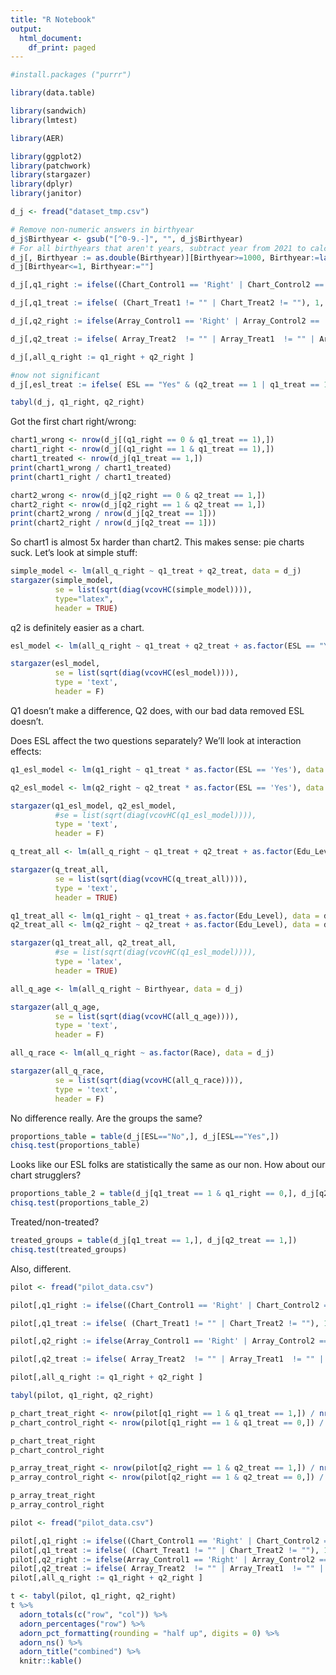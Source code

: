 ```yaml
---
title: "R Notebook"
output:
  html_document:
    df_print: paged
---
```


```r
#install.packages ("purrr")
```


```r
library(data.table)

library(sandwich)
library(lmtest)

library(AER) 

library(ggplot2) 
library(patchwork)
library(stargazer)
library(dplyr)
library(janitor)
```

```r
d_j <- fread("dataset_tmp.csv")

# Remove non-numeric answers in birthyear
d_j$Birthyear <- gsub("[^0-9.-]", "", d_j$Birthyear)
# For all birthyears that aren't years, subtract year from 2021 to calculate age
d_j[, Birthyear := as.double(Birthyear)][Birthyear>=1000, Birthyear:=lapply(Birthyear, function(x){2021-x})]
d_j[Birthyear<=1, Birthyear:=""]

```


```r

d_j[,q1_right := ifelse((Chart_Control1 == 'Right' | Chart_Control2 == 'Right' | Chart_Treat1 == 'Right' | Chart_Treat2 == 'Right'), 1, 0) ]

d_j[,q1_treat := ifelse( (Chart_Treat1 != "" | Chart_Treat2 != ""), 1, 0) ]

```



```r
d_j[,q2_right := ifelse(Array_Control1 == 'Right' | Array_Control2 == 'Right' | Array_Control3 == 'Right' | Array_Treat1 == 'Right' | Array_Treat2 == 'Right' | Array_Treat3 == 'Right', 1, 0) ]

d_j[,q2_treat := ifelse( Array_Treat2  != "" | Array_Treat1  != "" | Array_Treat3 != "", 1, 0) ]

d_j[,all_q_right := q1_right + q2_right ]

#now not significant
d_j[,esl_treat := ifelse( ESL == "Yes" & (q2_treat == 1 | q1_treat == 1), 1, 0) ]

tabyl(d_j, q1_right, q2_right)
```


Got the first chart right/wrong:

```r
chart1_wrong <- nrow(d_j[(q1_right == 0 & q1_treat == 1),]) 
chart1_right <- nrow(d_j[(q1_right == 1 & q1_treat == 1),]) 
chart1_treated <- nrow(d_j[q1_treat == 1,])
print(chart1_wrong / chart1_treated)
print(chart1_right / chart1_treated)
```

```r
chart2_wrong <- nrow(d_j[q2_right == 0 & q2_treat == 1,])
chart2_right <- nrow(d_j[q2_right == 1 & q2_treat == 1,])
print(chart2_wrong / nrow(d_j[q2_treat == 1]))
print(chart2_right / nrow(d_j[q2_treat == 1]))
```

So chart1 is almost 5x harder than chart2. This makes sense: pie charts suck. Let's look at simple stuff:


```r
simple_model <- lm(all_q_right ~ q1_treat + q2_treat, data = d_j)
stargazer(simple_model,
          se = list(sqrt(diag(vcovHC(simple_model)))),
          type="latex",
          header = TRUE)
```

q2 is definitely easier as a chart.

```r
esl_model <- lm(all_q_right ~ q1_treat + q2_treat + as.factor(ESL == "Yes"), data = d_j)

stargazer(esl_model,
          se = list(sqrt(diag(vcovHC(esl_model)))),
          type = 'text',
          header = F)
```

Q1 doesn't make a difference, Q2 does, with our bad data removed ESL doesn't. 

Does ESL affect the two questions separately? We'll look at interaction effects:

```r
q1_esl_model <- lm(q1_right ~ q1_treat * as.factor(ESL == 'Yes'), data = d_j)

q2_esl_model <- lm(q2_right ~ q2_treat * as.factor(ESL == 'Yes'), data = d_j)

stargazer(q1_esl_model, q2_esl_model,
          #se = list(sqrt(diag(vcovHC(q1_esl_model)))),
          type = 'text',
          header = F)
```


```r
q_treat_all <- lm(all_q_right ~ q1_treat + q2_treat + as.factor(Edu_Level), data = d_j)

stargazer(q_treat_all,
          se = list(sqrt(diag(vcovHC(q_treat_all)))),
          type = 'text',
          header = TRUE)

```

```r
q1_treat_all <- lm(q1_right ~ q1_treat + as.factor(Edu_Level), data = d_j)
q2_treat_all <- lm(q2_right ~ q2_treat + as.factor(Edu_Level), data = d_j)

stargazer(q1_treat_all, q2_treat_all,
          #se = list(sqrt(diag(vcovHC(q1_esl_model)))),
          type = 'latex',
          header = TRUE)
```


```r
all_q_age <- lm(all_q_right ~ Birthyear, data = d_j)

stargazer(all_q_age,
          se = list(sqrt(diag(vcovHC(all_q_age)))),
          type = 'text',
          header = F)
```


```r
all_q_race <- lm(all_q_right ~ as.factor(Race), data = d_j)

stargazer(all_q_race,
          se = list(sqrt(diag(vcovHC(all_q_race)))),
          type = 'text',
          header = F)
```

No difference really. Are the groups the same?
 
```r
proportions_table = table(d_j[ESL=="No",], d_j[ESL=="Yes",])
chisq.test(proportions_table)
```
 
Looks like our ESL folks are statistically the same as our non. How about our chart strugglers?

```r
proportions_table_2 = table(d_j[q1_treat == 1 & q1_right == 0,], d_j[q2_treat == 1 & q2_right == 0,])
chisq.test(proportions_table_2)
```

Treated/non-treated?

```r
treated_groups = table(d_j[q1_treat == 1,], d_j[q2_treat == 1,])
chisq.test(treated_groups)
```

Also, different.

```r
pilot <- fread("pilot_data.csv")

pilot[,q1_right := ifelse((Chart_Control1 == 'Right' | Chart_Control2 == 'Right' | Chart_Treat1 == 'Right' | Chart_Treat2 == 'Right'), 1, 0) ]

pilot[,q1_treat := ifelse( (Chart_Treat1 != "" | Chart_Treat2 != ""), 1, 0) ]

pilot[,q2_right := ifelse(Array_Control1 == 'Right' | Array_Control2 == 'Right' | Array_Control3 == 'Right' | Array_Treat1 == 'Right' | Array_Treat2 == 'Right' | Array_Treat3 == 'Right', 1, 0) ]

pilot[,q2_treat := ifelse( Array_Treat2  != "" | Array_Treat1  != "" | Array_Treat3 != "", 1, 0) ]

pilot[,all_q_right := q1_right + q2_right ]

tabyl(pilot, q1_right, q2_right)
```

```r
p_chart_treat_right <- nrow(pilot[q1_right == 1 & q1_treat == 1,]) / nrow(pilot[q1_treat == 1,]) 
p_chart_control_right <- nrow(pilot[q1_right == 1 & q1_treat == 0,]) / nrow(pilot[q1_treat == 0,]) 

p_chart_treat_right
p_chart_control_right
```

```r
p_array_treat_right <- nrow(pilot[q2_right == 1 & q2_treat == 1,]) / nrow(pilot[q2_treat == 1,])
p_array_control_right <- nrow(pilot[q2_right == 1 & q2_treat == 0,]) / nrow(pilot[q2_treat == 0,])

p_array_treat_right
p_array_control_right
```


```r
pilot <- fread("pilot_data.csv")

pilot[,q1_right := ifelse((Chart_Control1 == 'Right' | Chart_Control2 == 'Right' | Chart_Treat1 == 'Right' | Chart_Treat2 == 'Right'), 1, 0) ]
pilot[,q1_treat := ifelse( (Chart_Treat1 != "" | Chart_Treat2 != ""), 1, 0) ]
pilot[,q2_right := ifelse(Array_Control1 == 'Right' | Array_Control2 == 'Right' | Array_Control3 == 'Right' | Array_Treat1 == 'Right' | Array_Treat2 == 'Right' | Array_Treat3 == 'Right', 1, 0) ]
pilot[,q2_treat := ifelse( Array_Treat2  != "" | Array_Treat1  != "" | Array_Treat3 != "", 1, 0) ]
pilot[,all_q_right := q1_right + q2_right ]

t <- tabyl(pilot, q1_right, q2_right)
t %>%
  adorn_totals(c("row", "col")) %>%
  adorn_percentages("row") %>% 
  adorn_pct_formatting(rounding = "half up", digits = 0) %>%
  adorn_ns() %>%
  adorn_title("combined") %>%
  knitr::kable()
```
